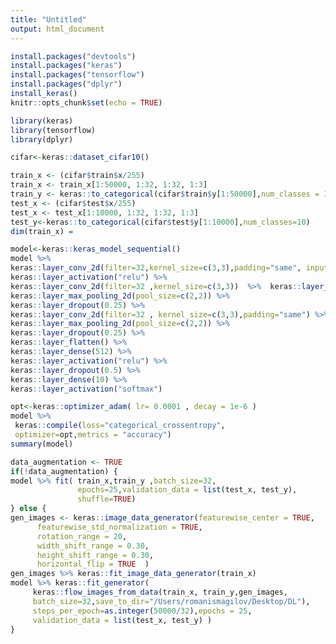 ```yaml
---
title: "Untitled"
output: html_document
---
```

```r
install.packages("devtools")
install.packages("keras")
install.packages("tensorflow")
install.packages("dplyr")
install_keras()
knitr::opts_chunk$set(echo = TRUE)

library(keras)
library(tensorflow)
library(dplyr)
```


```r
cifar<-keras::dataset_cifar10()

train_x <- (cifar$train$x/255)
train_x <- train_x[1:50000, 1:32, 1:32, 1:3]
train_y <- keras::to_categorical(cifar$train$y[1:50000],num_classes = 10)
test_x <- (cifar$test$x/255)
test_x <- test_x[1:10000, 1:32, 1:32, 1:3]
test_y<-keras::to_categorical(cifar$test$y[1:10000],num_classes=10) 
dim(train_x) =
```

```r
model<-keras::keras_model_sequential()
model %>%  
keras::layer_conv_2d(filter=32,kernel_size=c(3,3),padding="same", input_shape=c(32,32,3) ) %>%  
keras::layer_activation("relu") %>%  
keras::layer_conv_2d(filter=32 ,kernel_size=c(3,3))  %>%  keras::layer_activation("relu") %>%
keras::layer_max_pooling_2d(pool_size=c(2,2)) %>%  
keras::layer_dropout(0.25) %>%
keras::layer_conv_2d(filter=32 , kernel_size=c(3,3),padding="same") %>% keras::layer_activation("relu") %>%  keras::layer_conv_2d(filter=32,kernel_size=c(3,3) ) %>%  keras::layer_activation("relu") %>%  
keras::layer_max_pooling_2d(pool_size=c(2,2)) %>%  
keras::layer_dropout(0.25) %>%
keras::layer_flatten() %>%  
keras::layer_dense(512) %>%  
keras::layer_activation("relu") %>%  
keras::layer_dropout(0.5) %>%  
keras::layer_dense(10) %>%  
keras::layer_activation("softmax") 
```


```r
opt<-keras::optimizer_adam( lr= 0.0001 , decay = 1e-6 )
model %>%
 keras::compile(loss="categorical_crossentropy",
 optimizer=opt,metrics = "accuracy")
summary(model)
```

```r
data_augmentation <- TRUE  
if(!data_augmentation) {  
model %>% fit( train_x,train_y ,batch_size=32,
               epochs=25,validation_data = list(test_x, test_y),
               shuffle=TRUE)
} else {  
gen_images <- keras::image_data_generator(featurewise_center = TRUE,
      featurewise_std_normalization = TRUE,
      rotation_range = 20,
      width_shift_range = 0.30,
      height_shift_range = 0.30,
      horizontal_flip = TRUE  )
gen_images %>% keras::fit_image_data_generator(train_x)
model %>% keras::fit_generator(
     keras::flow_images_from_data(train_x, train_y,gen_images,
     batch_size=32,save_to_dir="/Users/romanismagilov/Desktop/DL"),
     steps_per_epoch=as.integer(50000/32),epochs = 25,
     validation_data = list(test_x, test_y) )
}
```